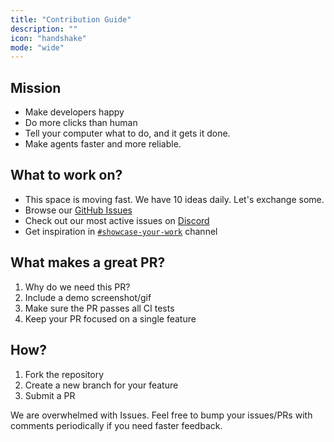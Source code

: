 ```yaml
---
title: "Contribution Guide"
description: ""
icon: "handshake"
mode: "wide"
---
```


## Mission

- Make developers happy
- Do more clicks than human
- Tell your computer what to do, and it gets it done.
-  Make agents faster and more reliable.


## What to work on?

- This space is moving fast. We have 10 ideas daily. Let's exchange some.
- Browse our [GitHub Issues](https://github.com/browser-use/browser-use/issues)
- Check out our most active issues on [Discord](https://discord.gg/zXJJHtJf3k) 
- Get inspiration in [`#showcase-your-work`](https://discord.com/channels/1303749220842340412/1305549200678850642) channel


## What makes a great PR?

1. Why do we need this PR?
2. Include a demo screenshot/gif 
3. Make sure the PR passes all CI tests
4. Keep your PR focused on a single feature 


## How?
1. Fork the repository
2. Create a new branch for your feature 
3. Submit a PR

We are overwhelmed with Issues. Feel free to bump your issues/PRs with comments periodically if you need faster feedback.
